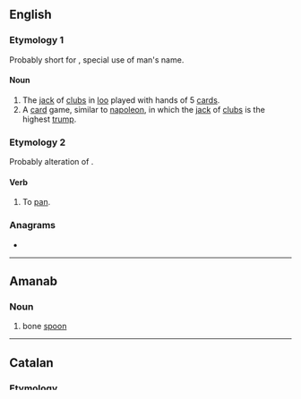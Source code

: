 {{also|Pam|PAM|päm|рат}}
==English==

===Etymology 1===
Probably short for {{etyl|fr|en}} {{m|fr|Pamphile||a given name}}, special use of man's name.

====Noun====
{{en-noun|~}}

# The [[jack]] of [[clubs]] in [[loo]] played with hands of 5 [[card]]s.
# A [[card]] game, similar to [[napoleon]], in which the [[jack]] of [[clubs]] is the highest [[trump]].

===Etymology 2===
Probably alteration of {{m|en|pan}}.

====Verb====
{{en-verb|pams|pamming|pammed}}

# {{rfv-sense|en}} To [[pan]].

===Anagrams===
* {{anagrams|en|a=amp|AMP|APM|MAP|MPA|amp|map|p.m.a.|pma}}

----

==Amanab==

===Noun===
{{head|amn|nouns}}

# bone [[spoon]]

----

==Catalan==

===Etymology===
From older {{m|ca|palm}}, from {{inh|ca|pro|-}}, from {{inh|ca|la|palmus}}.

===Pronunciation===
* {{ca-IPA}}

===Noun===
{{ca-noun|m}}

# [[span]], [[handspan]]

====Related terms====
* {{l|ca|palma}}

----

==Finnish==

===Interjection===
{{head|fi|interjection|head=pam!}}

# [[bam]]! [[bang]]!

----

==Tok Pisin==

===Etymology===
From {{etyl|en|tpi}} {{m|en|pump}}.

===Noun===
{{head|tpi|noun}}

# [[pump]]
# {{lb|tpi|anatomy}} [[heart]]

----

==Volapük==

===Etymology===
Borrowed from {{bor|vo|en|palm}}.

===Pronunciation===
* {{IPA|/pam/|lang=vo}}

===Noun===
{{vo-noun}}

# [[palm]], [[palm tree]]

====Declension====
{{vo-decl-noun}}

[[Category:vo:Trees]]

----

==Welsh==

===Alternative forms===
* {{l|cy|paham}} {{qualifier|literary}}

===Pronunciation===
* {{IPA|/pam/|lang=cy}}

===Adverb===
{{head|cy|adverb}}

# [[why]]
